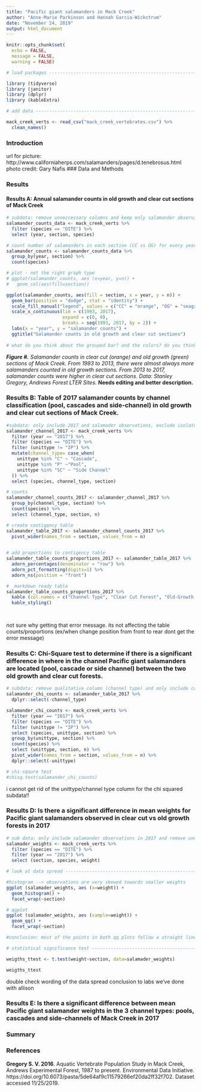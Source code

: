 ```yaml
---
title: "Pacific giant salamanders in Mack Creek"
author: "Anne-Marie Parkinson and Hannah Garcia-Wickstrum"
date: "November 24, 2019"
output: html_document
---
```


```r
knitr::opts_chunk$set(
  echo = FALSE,
  message = FALSE,
  warning = FALSE)
```

```r
# load packages ------------------------------------------------------------------

library (tidyverse)
library (janitor)
library (dplyr)
library (kableExtra)

# add data -------------------------------------------------------------------------

mack_creek_verts <- read_csv("mack_creek_vertebrates.csv") %>% 
  clean_names()

```


### Introduction

url for picture: http://www.californiaherps.com/salamanders/pages/d.tenebrosus.html
photo credit: Gary Nafis
### Data and Methods

### Results

#### Results A: Annual salamander counts in old growth and clear cut sections of Mack Creek

```r
# subdata: remove unneccessary columns and keep only salamander observations
salamander_counts_data <- mack_creek_verts %>% 
  filter (species == "DITE") %>% 
  select (year, section, species)

# count number of salamanders in each section (CC vs OG) for every year
salamander_counts <- salamander_counts_data %>% 
  group_by(year, section) %>% 
  count(species)

# plot - not the right graph type
# ggplot(salamander_counts, aes (x=year, y=n)) +
#   geom_col(aes(fill=section)) 

ggplot(salamander_counts, aes(fill = section, x = year, y = n)) +
  geom_bar(position = "dodge", stat = "identity") +
  scale_fill_manual("legend", values = c("CC" = "orange", "OG" = "seagreen")) +
  scale_x_continuous(lim = c(1993, 2017),
                     expand = c(0, 0),
                     breaks = seq(1993, 2017, by = 2)) +
  labs(x = "year", y = "salamander counts") +
  ggtitle("Salamander counts in old growth and clear cut sections")
  
# what do you think about the grouped bar? and the colors? do you think we should have the legend list out the full name instead of the acronym? or we can just clearly state in title and figure caption?
```
***Figure #.** Salamander counts in clear cut (orange) and old growth (green) sections of Mack Creek. From 1993 to 2013, there were almost always more salamanders counted in old growth sections. From 2013 to 2017, salamander counts were higher in clear cut sections. Data: Stanley Gregory, Andrews Forest LTER Sites.* **Needs editing and better description.**

### Results B: Table of 2017 salamander counts by channel classification (pool, cascades and side-channel) in old growth and clear cut sections of Mack Creek. 

```r
#subdata: only include 2017 and salamader observations, exclude isolated pools from data
salamander_channel_2017 <- mack_creek_verts %>% 
  filter (year == "2017") %>% 
  filter (species == "DITE") %>% 
  filter (unittype != "IP") %>% 
  mutate(channel_type= case_when(
    unittype %in% "C" ~ "Cascade",
    unittype %in% "P" ~"Pool",
    unittype %in% "SC" ~ "Side Channel"
  )) %>% 
  select (species, channel_type, section)

# counts
salamander_channel_counts_2017 <- salamander_channel_2017 %>% 
  group_by(channel_type, section) %>% 
  count(species) %>% 
  select (channel_type, section, n)

# create contigency table 
salamander_table_2017 <- salamander_channel_counts_2017 %>% 
  pivot_wider(names_from = section, values_from = n) 
  

# add proportions to contigency table
salamander_table_counts_proportions_2017 <- salamander_table_2017 %>% 
  adorn_percentages(denominator = "row") %>% 
  adorn_pct_formatting(digits=1) %>% 
  adorn_ns(position = "front")

#  markdown ready table
salamander_table_counts_proportions_2017 %>% 
  kable (col.names = c("Channel Type", "Clear Cut Forest", "Old-Growth Forest")) %>% 
  kable_styling()

  
```
not sure why getting that error message. its not affecting the table counts/proportions (ex/when change position from front to rear dont get the error message)

### Results C: Chi-Square test to determine if there is a significant difference in where in the channel Pacific giant salamanders are located (pool, cascade or side channel) between the two old growth and clear cut forests. 

```r

# subdata: remove qualitative column (channel type) and only include counts (not proportions)
salamander_chi_counts <- salamander_table_2017 %>% 
  dplyr::select(-channel_type) 

salamander_chi_counts <- mack_creek_verts %>% 
  filter (year == "2017") %>% 
  filter (species == "DITE") %>% 
  filter (unittype != "IP") %>% 
  select (species, unittype, section) %>% 
  group_by(unittype, section) %>% 
  count(species) %>% 
  select (unittype, section, n) %>% 
  pivot_wider(names_from = section, values_from = n) %>% 
  dplyr::select(-unittype) 

# chi-sqaure test
#chisq.test(salamander_chi_counts)


```
i cannot get rid of the unittype/channel type column for the chi squared subdata!!

### Results D: Is there a significant difference in mean weights for Pacific giant salamanders observed in clear cut vs  old growth forests in 2017

```r
# sub data: only include salamander observations in 2017 and remove unneccessary columns
salamader_weights <- mack_creek_verts %>% 
  filter (species == "DITE") %>% 
  filter (year == "2017") %>% 
  select (section, species, weight)

# look at data spread ------------------------------------------------------------

#histogram --> observations are very skewed towards smaller weights
ggplot (salamader_weights, aes (x=weight)) +
  geom_histogram() +
  facet_wrap(~section)

# qqplot
ggplot (salamader_weights, aes (sample=weight)) +
  geom_qq() +
  facet_wrap(~section)

#conclusion: most of the points in both qq plots follow a straight line, even though there is some deviation in the qqplot and the histograms are skewed, we can assume the means follow a normal sampling distribution because of the central limit theorem so we can use a parametrric test to compare means

# statistical significance test ----------------------------------------------------

weigths_ttest <- t.test(weight~section, data=salamader_weights)

weigths_ttest
```
double check wording of the data spread conclusion to labs we've done with allison

### Results E: Is there a significant difference between mean Pacific giant salamander weights in the 3 channel types: pools, cascades and side-channels of Mack Creek in 2017

### Summary

### References 

**Gregory S. V. 2016**. Aquatic Vertebrate Population Study in Mack Creek, Andrews Experimental Forest, 1987 to present. Environmental Data Initiative. https://doi.org/10.6073/pasta/5de64af9c11579266ef20da2ff32f702. Dataset accessed 11/25/2019.
